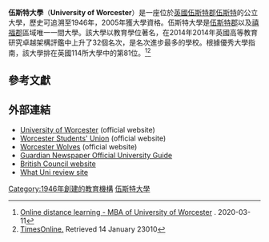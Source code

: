 {{Infobox university
 |name              = University of Worcester
 |native_name       =
 |image_name        = University of Worcester Logo.jpg
 |image_alt         = University of Worcester - Logo
 |motto             = ''Ad Inspirandum Aspiramus''
 |motoo_lang        = la
 |mottoeng          = ''Aspire to Inspire''
 |established       = 2005年獲大學資格<br> 1946年，Worcester Emergency Teacher Training College
 |type              = [[公立大學|公立大學]]
 |chancellor        = [[理查親王_(格洛斯特公爵)|理查親王 (格洛斯特公爵)]] <ref>{{cite web | url = http://www.worcester.ac.uk/discover/hrh-prince-richard-the-duke-of-gloucester.html | title = Prince Richard, Duke of Gloucester | accessdate = 18 March 2013 | archive-date = 2011-07-24 | archive-url = https://web.archive.org/web/20110724155559/http://www.worcester.ac.uk/discover/hrh-prince-richard-the-duke-of-gloucester.html }}</ref>
 |vice_chancellor   = Professor David Green <ref>{{cite web | url = http://www.worcester.ac.uk/discover/professor-david-green.html | title = Professor David Green | accessdate = 18 March 2013 | archive-date = 2018-03-03 | archive-url = https://web.archive.org/web/20180303012820/http://www.worcester.ac.uk/discover/professor-david-green.html }}</ref>
 |faculty           = 300
 |staff             = 700 <ref name="Facts and Figures">{{cite web | url = http://www.worcester.ac.uk/discover/facts-and-figures.html | title = Facts and Figures | accessdate = 18 March 2013 | archive-date = 2018-03-03 | archive-url = https://web.archive.org/web/20180303011853/http://www.worcester.ac.uk/discover/facts-and-figures.html }}</ref>


 | students       = {{HESA student population|INSTID=0046}}（{{HESA year}}）<ref name="HESA citation">{{HESA citation}}</ref>
| undergrad      = {{HESA undergraduate population|INSTID=0046}}（{{HESA year}}）<ref name="HESA citation"/>
| postgrad       = {{HESA postgraduate population|INSTID=0046}}（{{HESA year}}）<ref name="HESA citation"/>

 |doctoral          =
 |city              = [[伍斯特|伍斯特]]
 |state             = [[伍斯特郡|伍斯特郡]]
 |country           = [[英國|英國]]
 |coor              = {{Coord|52.1977|-2.2431}}
 |campus            = 都市
 |colours           = 藍和白 {{color box|blue}} {{color box|white}}
 |website           = [http://www.worcester.ac.uk/ www.worcester.ac.uk]
 }}
'''伍斯特大學'''（'''University of Worcester'''）是一座位於[[英國|英國]][[伍斯特郡|伍斯特郡]][[伍斯特|伍斯特]]的公立大學，歷史可追溯至1946年，2005年獲大學資格。伍斯特大學是[[伍斯特郡|伍斯特郡]]以及[[禧福郡|禧福郡]]區域唯一一間大學。該大學以教育學位著名，在2014年2014年英國高等教育研究卓越架構評鑑中上升了32個名次，是名次進步最多的學校。根據優秀大學指南，該大學排在英國114所大學中的第81位。<ref>[https://www.douglas.hk/mba-worcester Online distance learning - MBA of University of Worcester] {{Wayback|url=https://www.douglas.hk/mba-worcester |date=20201220055838 }}. 2020-03-11</ref><ref>[http://extras.timesonline.co.uk/tol_gug/gooduniversityguide.php TimesOnline.] {{Wayback|url=http://extras.timesonline.co.uk/tol_gug/gooduniversityguide.php |date=20100525222814 }} Retrieved 14 January 23010</ref>

==參考文獻==
{{reflist}}

==外部連結==
*[http://www.worcester.ac.uk/ University of Worcester] {{Wayback|url=http://www.worcester.ac.uk/ |date=20210215082541 }} (official website)
*[http://www.worcsu.com/ Worcester Students' Union] {{Wayback|url=http://www.worcsu.com/ |date=20201129105826 }} (official website)
*[http://www.worcesterwolves.com/ Worcester Wolves] {{Wayback|url=http://www.worcesterwolves.com/ |date=20151208150143 }} (official website)
*[http://www.guardian.co.uk/education/2009/may/10/universityguide-uni-worcester/ Guardian Newspaper Official University Guide] {{Wayback|url=http://www.guardian.co.uk/education/2009/may/10/universityguide-uni-worcester/ |date=20130718131648 }}
*[http://www.educationuk.org/pls/hot_bc/bc_profile.page_pls_profile_details?x=188218128208&y=0&a=0&z=5635&p_prof_id=1274&p_lang=31/ British Council website] {{Wayback|url=http://www.educationuk.org/pls/hot_bc/bc_profile.page_pls_profile_details?x=188218128208&y=0&a=0&z=5635&p_prof_id=1274&p_lang=31%2F |date=20120225170056 }}
*[http://www.whatuni.com/degrees/university-uk/University-Of-Worcester-ranking/5635/page.html What Uni review site] {{Wayback|url=http://www.whatuni.com/degrees/university-uk/University-Of-Worcester-ranking/5635/page.html |date=20160307203449 }}

{{Universities in the United Kingdom}}

{{DEFAULTSORT:Worcester, University Of}}
[[Category:1946年創建的教育機構|Category:1946年創建的教育機構]]
[[Category:伍斯特大學|]]